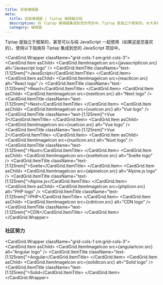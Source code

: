 ```yaml
---
title: 安装编辑器
meta:
  title: 安装编辑器 | Tiptap 编辑器文档
  description: 将 Tiptap 编辑器集成到您的项目中。Tiptap 是独立于框架的，与大多数框架完全兼容。
  category: 编辑器
---
```


Tiptap 是独立于框架的，甚至可以与纯 JavaScript 一起使用（如果这是您喜欢的）。使用以下指南将 Tiptap 集成到您的 JavaScript 项目中。


<CardGrid.Wrapper className="grid-cols-1 sm:grid-cols-3">
  <CardGrid.Item asChild>
    <Link href="/editor/getting-started/install/vanilla-javascript">
      <CardGrid.ItemImageIcon src={javascriptIcon.src} alt="Javascript logo" />
      <CardGrid.ItemTitle className="text-[1.125rem]">JavaScript</CardGrid.ItemTitle>
    </Link>
  </CardGrid.Item>
  <CardGrid.Item asChild>
    <Link href="/editor/getting-started/install/react">
      <CardGrid.ItemImageIcon src={reactIcon.src} alt="React logo" />
      <CardGrid.ItemTitle className="text-[1.125rem]">React</CardGrid.ItemTitle>
    </Link>
  </CardGrid.Item>
  <CardGrid.Item asChild>
    <Link href="/editor/getting-started/install/nextjs">
      <CardGrid.ItemImageIcon src={nextIcon.src} alt="Next logo" />
      <CardGrid.ItemTitle className="text-[1.125rem]">Next</CardGrid.ItemTitle>
    </Link>
  </CardGrid.Item>
  <CardGrid.Item asChild>
    <Link href="/editor/getting-started/install/vue3">
      <CardGrid.ItemImageIcon src={vueIcon.src} alt="Vue logo" />
      <CardGrid.ItemTitle className="text-[1.125rem]">Vue 3</CardGrid.ItemTitle>
    </Link>
  </CardGrid.Item>
  <CardGrid.Item asChild>
    <Link href="/editor/getting-started/install/vue2">
      <CardGrid.ItemImageIcon src={vueIcon.src} alt="Vue logo" />
      <CardGrid.ItemTitle className="text-[1.125rem]">Vue 2</CardGrid.ItemTitle>
    </Link>
  </CardGrid.Item>
  <CardGrid.Item asChild>
    <Link href="/editor/getting-started/install/nuxt">
      <CardGrid.ItemImageIcon src={nuxtIcon.src} alt="Nuxt logo" />
      <CardGrid.ItemTitle className="text-[1.125rem]">Nuxt</CardGrid.ItemTitle>
    </Link>
  </CardGrid.Item>
  <CardGrid.Item asChild>
    <Link href="/editor/getting-started/install/svelte">
      <CardGrid.ItemImageIcon src={svelteIcon.src} alt="Svelte logo" />
      <CardGrid.ItemTitle className="text-[1.125rem]">Svelte</CardGrid.ItemTitle>
    </Link>
  </CardGrid.Item>
  <CardGrid.Item asChild>
    <Link href="/editor/getting-started/install/alpine">
      <CardGrid.ItemImageIcon src={alpineIcon.src} alt="Alpine.js logo" />
      <CardGrid.ItemTitle className="text-[1.125rem]">Alpine.js</CardGrid.ItemTitle>
    </Link>
  </CardGrid.Item>
  <CardGrid.Item asChild>
    <Link href="/editor/getting-started/install/php">
      <CardGrid.ItemImageIcon src={phpIcon.src} alt="PHP logo" />
      <CardGrid.ItemTitle className="text-[1.125rem]">PHP</CardGrid.ItemTitle>
    </Link>
  </CardGrid.Item>
  <CardGrid.Item asChild>
    <Link href="/editor/getting-started/install/cdn">
      <CardGrid.ItemImageIcon src={cdnIcon.src} alt="CDN logo" />
      <CardGrid.ItemTitle className="text-[1.125rem]">CDN</CardGrid.ItemTitle>
    </Link>
  </CardGrid.Item>
</CardGrid.Wrapper>

### 社区努力

<CardGrid.Wrapper className="grid-cols-1 sm:grid-cols-3">
  <CardGrid.Item asChild>
    <Link target="_blank" rel="nofollow noreferrer" href="https://github.com/sibiraj-s/ngx-tiptap">
      <CardGrid.ItemImageIcon src={angularIcon.src} alt="Angular logo" />
      <CardGrid.ItemTitle className="text-[1.125rem]">Angular</CardGrid.ItemTitle>
    </Link>
  </CardGrid.Item>
  <CardGrid.Item asChild>
    <Link target="_blank" rel="nofollow noreferrer" href="https://github.com/LXSMNSYC/solid-tiptap">
      <CardGrid.ItemImageIcon src={solidIcon.src} alt="Solid logo" />
      <CardGrid.ItemTitle className="text-[1.125rem]">Solid</CardGrid.ItemTitle>
    </Link>
  </CardGrid.Item>
</CardGrid.Wrapper>